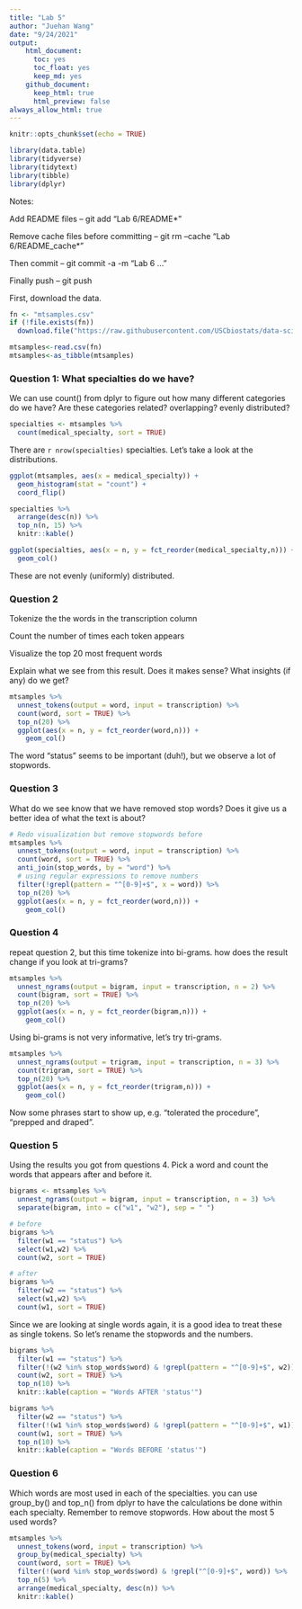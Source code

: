 ```yaml
---
title: "Lab 5"
author: "Juehan Wang"
date: "9/24/2021"
output:
    html_document:
      toc: yes 
      toc_float: yes 
      keep_md: yes
    github_document:
      keep_html: true
      html_preview: false
always_allow_html: true
---
```


```r
knitr::opts_chunk$set(echo = TRUE)
```

```r
library(data.table)
library(tidyverse)
library(tidytext)
library(tibble)
library(dplyr)
```

Notes:

  Add README files -- git add "Lab 6/README*"
  
  Remove cache files before committing -- git rm --cache "Lab 6/README_cache*"
  
  Then commit -- git commit -a -m "Lab 6 ..."
  
  Finally push -- git push



First, download the data.

```r
fn <- "mtsamples.csv"
if (!file.exists(fn))
  download.file("https://raw.githubusercontent.com/USCbiostats/data-science-data/master/00_mtsamples/mtsamples.csv", destfile = fn)

mtsamples<-read.csv(fn)
mtsamples<-as_tibble(mtsamples)
```

### Question 1: What specialties do we have?

We can use count() from dplyr to figure out how many different categories do we have? Are these categories related? overlapping? evenly distributed?

```r
specialties <- mtsamples %>%
  count(medical_specialty, sort = TRUE)
```

There are `r nrow(specialties)` specialties. Let's take a look at the distributions.

```r
ggplot(mtsamples, aes(x = medical_specialty)) +
  geom_histogram(stat = "count") + 
  coord_flip()

specialties %>%
  arrange(desc(n)) %>%
  top_n(n, 15) %>%
  knitr::kable()
```

```r
ggplot(specialties, aes(x = n, y = fct_reorder(medical_specialty,n))) + 
  geom_col()
```

These are not evenly (uniformly) distributed.

### Question 2

Tokenize the the words in the transcription column

Count the number of times each token appears

Visualize the top 20 most frequent words

Explain what we see from this result. Does it makes sense? What insights (if any) do we get?

```r
mtsamples %>%
  unnest_tokens(output = word, input = transcription) %>%
  count(word, sort = TRUE) %>%
  top_n(20) %>%
  ggplot(aes(x = n, y = fct_reorder(word,n))) + 
    geom_col()
```

The word "status" seems to be important (duh!), but we observe a lot of stopwords.

### Question 3

What do we see know that we have removed stop words? Does it give us a better idea of what the text is about?

```r
# Redo visualization but remove stopwords before
mtsamples %>%
  unnest_tokens(output = word, input = transcription) %>%
  count(word, sort = TRUE) %>%
  anti_join(stop_words, by = "word") %>%
  # using regular expressions to remove numbers
  filter(!grepl(pattern = "^[0-9]+$", x = word)) %>%
  top_n(20) %>%
  ggplot(aes(x = n, y = fct_reorder(word,n))) + 
    geom_col()
```

### Question 4

repeat question 2, but this time tokenize into bi-grams. how does the result change if you look at tri-grams?

```r
mtsamples %>%
  unnest_ngrams(output = bigram, input = transcription, n = 2) %>%
  count(bigram, sort = TRUE) %>%
  top_n(20) %>%
  ggplot(aes(x = n, y = fct_reorder(bigram,n))) + 
    geom_col()
```

Using bi-grams is not very informative, let's try tri-grams.

```r
mtsamples %>%
  unnest_ngrams(output = trigram, input = transcription, n = 3) %>%
  count(trigram, sort = TRUE) %>%
  top_n(20) %>%
  ggplot(aes(x = n, y = fct_reorder(trigram,n))) + 
    geom_col()
```

Now some phrases start to show up, e.g. "tolerated the procedure", "prepped and draped".

### Question 5

Using the results you got from questions 4. Pick a word and count the words that appears after and before it.

```r
bigrams <- mtsamples %>%
  unnest_ngrams(output = bigram, input = transcription, n = 3) %>%
  separate(bigram, into = c("w1", "w2"), sep = " ")

# before
bigrams %>%
  filter(w1 == "status") %>%
  select(w1,w2) %>%
  count(w2, sort = TRUE)

# after
bigrams %>%
  filter(w2 == "status") %>%
  select(w1,w2) %>%
  count(w1, sort = TRUE)
```

Since we are looking at single words again, it is a good idea to treat these as single tokens. So let's rename the stopwords and the numbers.

```r
bigrams %>%
  filter(w1 == "status") %>%
  filter(!(w2 %in% stop_words$word) & !grepl(pattern = "^[0-9]+$", w2)) %>%
  count(w2, sort = TRUE) %>%
  top_n(10) %>%
  knitr::kable(caption = "Words AFTER 'status'")

bigrams %>%
  filter(w2 == "status") %>%
  filter(!(w1 %in% stop_words$word) & !grepl(pattern = "^[0-9]+$", w1)) %>%
  count(w1, sort = TRUE) %>%
  top_n(10) %>%
  knitr::kable(caption = "Words BEFORE 'status'")
```

### Question 6

Which words are most used in each of the specialties. you can use group_by() and top_n() from dplyr to have the calculations be done within each specialty. Remember to remove stopwords. How about the most 5 used words?

```r
mtsamples %>%
  unnest_tokens(word, input = transcription) %>%
  group_by(medical_specialty) %>%
  count(word, sort = TRUE) %>%
  filter(!(word %in% stop_words$word) & !grepl("^[0-9]+$", word)) %>%
  top_n(5) %>%
  arrange(medical_specialty, desc(n)) %>%
  knitr::kable()
```
